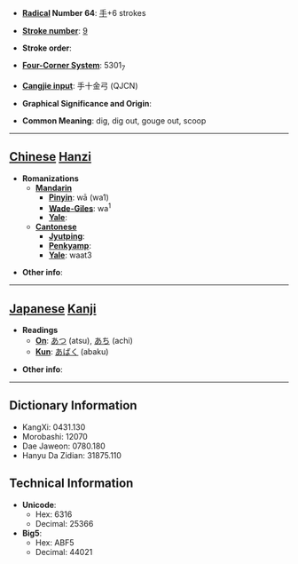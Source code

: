 * '''[[Wiktionary:Chinese radical index| Radical]] Number 64''': [[Wiktionary:Chinese radical index 手|手]]+6 strokes

* '''[[Wiktionary:Chinese total strokes index|Stroke number]]''': [[Wiktionary:Chinese total strokes index 9|9]]

* '''Stroke order''': 

* '''[[Wiktionary:Chinese four corner index|Four-Corner System]]''': 5301<sub>7</sub>

* '''[[Wiktionary:Chinese Cangjie index|Cangjie input]]''': 手十金弓 (QJCN)

* '''Graphical Significance and Origin''': 

* '''Common Meaning''': dig, dig out, gouge out, scoop

----

== [[Chinese]] [[Hanzi]] ==

* '''Romanizations'''
** '''[[Mandarin]]'''
*** '''[[Pinyin]]''': wā (wa1)
*** '''[[Wade-Giles]]''': wa<sup>1</sup>
*** '''[[Yale]]''': 
** '''[[Cantonese]]'''
*** '''[[Jyutping]]''':
*** '''[[Penkyamp]]''': 
*** '''[[Yale]]''': waat3

* '''Other info''': 

----

== [[Japanese]] [[Kanji]] ==

* '''Readings'''
** '''[[On]]''': [[あつ]] (atsu), [[あち]] (achi)
** '''[[Kun]]''': [[あばく]] (abaku)

* '''Other info''':  

----

== Dictionary Information ==

* KangXi: 0431.130
* Morobashi: 12070
* Dae Jaweon: 0780.180
* Hanyu Da Zidian: 31875.110

== Technical Information ==

* '''Unicode''':
** Hex: 6316
** Decimal: 25366
* '''Big5''':
** Hex: ABF5
** Decimal: 44021